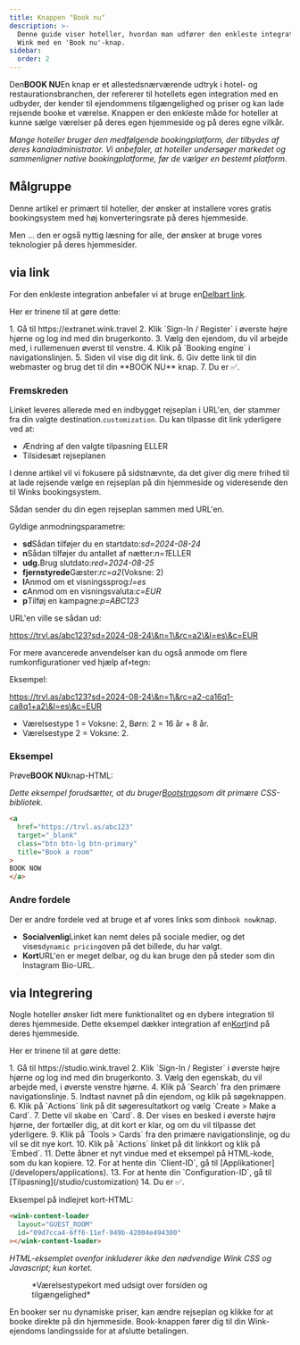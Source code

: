 ```yaml
---
title: Knappen "Book nu"
description: >-
  Denne guide viser hoteller, hvordan man udfører den enkleste integration med
  Wink med en 'Book nu'-knap.
sidebar:
  order: 2
---
```


Den**BOOK NU**En knap er et allestedsnærværende udtryk i hotel- og restaurationsbranchen, der refererer til hotellets egen integration med en udbyder, der kender til ejendommens tilgængelighed og priser og kan lade rejsende booke et værelse. Knappen er den enkleste måde for hoteller at kunne sælge værelser på deres egen hjemmeside og på deres egne vilkår.

*Mange hoteller bruger den medfølgende bookingplatform, der tilbydes af deres kanaladministrator. Vi anbefaler, at hoteller undersøger markedet og sammenligner native bookingplatforme, før de vælger en bestemt platform.*

## Målgruppe

Denne artikel er primært til hoteller, der ønsker at installere vores gratis bookingsystem med høj konverteringsrate på deres hjemmeside.

Men ... den er også nyttig læsning for alle, der ønsker at bruge vores teknologier på deres hjemmesider.

## via link

For den enkleste integration anbefaler vi at bruge en[Delbart link](/studio/shareable-links).

Her er trinene til at gøre dette:

<Steps>
  1. Gå til https://extranet.wink.travel
  2. Klik `Sign-In / Register` i øverste højre hjørne og log ind med din brugerkonto.
  3. Vælg den ejendom, du vil arbejde med, i rullemenuen øverst til venstre.
  4. Klik på `Booking engine` i navigationslinjen.
  5. Siden vil vise dig dit link.
  6. Giv dette link til din webmaster og brug det til din **BOOK NU** knap.
  7. Du er ✅.
</Steps>


### Fremskreden

Linket leveres allerede med en indbygget rejseplan i URL'en, der stammer fra din valgte destination.`customization`.
Du kan tilpasse dit link yderligere ved at:

* Ændring af den valgte tilpasning ELLER
* Tilsidesæt rejseplanen

I denne artikel vil vi fokusere på sidstnævnte, da det giver dig mere frihed til at lade rejsende vælge en rejseplan på din hjemmeside og videresende den til Winks bookingsystem.

Sådan sender du din egen rejseplan sammen med URL'en.

Gyldige anmodningsparametre:

* **sd**Sådan tilføjer du en startdato:*sd=2024-08-24*
* **n**Sådan tilføjer du antallet af nætter:*n=1*ELLER
* **udg.**&#x42;rug slutdato:*red=2024-08-25*
* **fjernstyrede**Gæster:*rc=a2*(Voksne: 2)
* **l**Anmod om et visningssprog:*l=es*
* **c**Anmod om en visningsvaluta:*c=EUR*
* **p**Tilføj en kampagne:*p=ABC123*

URL'en ville se sådan ud:

https://trvl.as/abc123?sd=2024-08-24\&n=1\&rc=a2\&l=es\&c=EUR

For mere avancerede anvendelser kan du også anmode om flere rumkonfigurationer ved hjælp af`+`tegn:

Eksempel:

https://trvl.as/abc123?sd=2024-08-24\&n=1\&rc=a2-ca16q1-ca8q1+a2\&l=es\&c=EUR

* Værelsestype 1 = Voksne: 2, Børn: 2 = 16 år + 8 år.
* Værelsestype 2 = Voksne: 2.

### Eksempel

Prøve**BOOK NU**knap-HTML:

*Dette eksempel forudsætter, at du bruger[Bootstrap](https://getbootstrap.com)som dit primære CSS-bibliotek.*

```html
<a 
  href="https://trvl.as/abc123" 
  target="_blank" 
  class="btn btn-lg btn-primary" 
  title="Book a room"
>
BOOK NOW
</a>
```

### Andre fordele

Der er andre fordele ved at bruge et af vores links som din`book now`knap.

* **Socialvenlig**Linket kan nemt deles på sociale medier, og det vises`dynamic pricing`oven på det billede, du har valgt.
* **Kort**URL'en er meget delbar, og du kan bruge den på steder som din Instagram Bio-URL.

## via Integrering

Nogle hoteller ønsker lidt mere funktionalitet og en dybere integration til deres hjemmeside. Dette eksempel dækker integration af en[Kort](/studio/cards)ind på deres hjemmeside.

Her er trinene til at gøre dette:

<Steps>
  1. Gå til https://studio.wink.travel
  2. Klik `Sign-In / Register` i øverste højre hjørne og log ind med din brugerkonto.
  3. Vælg den egenskab, du vil arbejde med, i øverste venstre hjørne.
  4. Klik på `Search` fra den primære navigationslinje.
  5. Indtast navnet på din ejendom, og klik på søgeknappen.
  6. Klik på `Actions` link på dit søgeresultatkort og vælg `Create > Make a Card`.
  7. Dette vil skabe en `Card`.
  8. Der vises en besked i øverste højre hjørne, der fortæller dig, at dit kort er klar, og om du vil tilpasse det yderligere.
  9. Klik på `Tools > Cards` fra den primære navigationslinje, og du vil se dit nye kort.
  10. Klik på `Actions` linket på dit linkkort og klik på `Embed`.
  11. Dette åbner et nyt vindue med et eksempel på HTML-kode, som du kan kopiere.
  12. For at hente din `Client-ID`, gå til [Applikationer](/developers/applications).
  13. For at hente din `Configuration-ID`, gå til [Tilpasning](/studio/customization)
  14. Du er ✅.
</Steps>


Eksempel på indlejret kort-HTML:

```html
<wink-content-loader
  layout="GUEST_ROOM"
  id="09d7cca4-6ff6-11ef-949b-42004e494300"
></wink-content-loader>
```

*HTML-eksemplet ovenfor inkluderer ikke den nødvendige Wink CSS og Javascript; kun kortet.*

<figure>
  <CloudinaryImage width="350" height="829" resize="scale" quality="best" alt="Forhåndsvisning af kort" src="academy/card-example" errorImage="noimage_opaque_nyrtl0.png" />

  <figcaption>*Værelsestypekort med udsigt over forsiden og tilgængelighed*</figcaption>
</figure>


En booker ser nu dynamiske priser, kan ændre rejseplan og klikke for at booke direkte på din hjemmeside. Book-knappen fører dig til din Wink-ejendoms landingsside for at afslutte betalingen.

